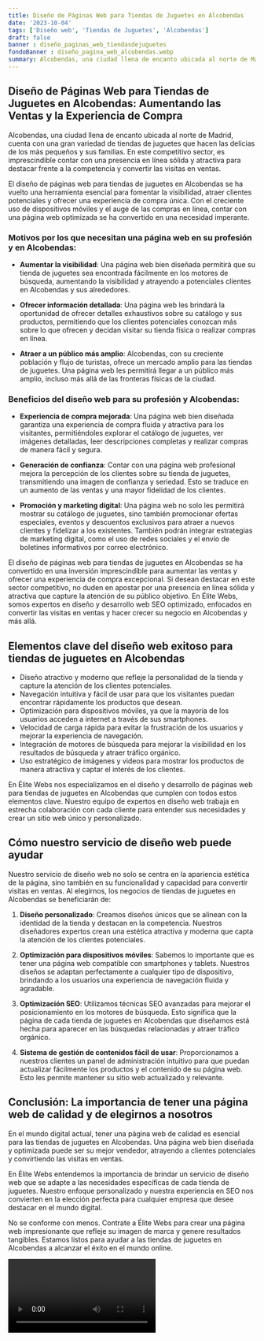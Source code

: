 ```yaml
---
title: Diseño de Páginas Web para Tiendas de Juguetes en Alcobendas
date: '2023-10-04'
tags: ['Diseño web', 'Tiendas de Juguetes', 'Alcobendas']
draft: false
banner : diseño_paginas_web_tiendasdejuguetes
fondoBanner : diseño_pagina_web_alcobendas.webp
summary: Alcobendas, una ciudad llena de encanto ubicada al norte de Madrid, cuenta con una gran variedad de tiendas de juguetes que hacen las delicias de los más pequeños y sus familias. En este competitivo sector, es imprescindible contar con una presencia en línea sólida y atractiva para destacar frente a la competencia y convertir las visitas en ventas.
---
```


## Diseño de Páginas Web para Tiendas de Juguetes en Alcobendas: Aumentando las Ventas y la Experiencia de Compra

Alcobendas, una ciudad llena de encanto ubicada al norte de Madrid, cuenta con una gran variedad de tiendas de juguetes que hacen las delicias de los más pequeños y sus familias. En este competitivo sector, es imprescindible contar con una presencia en línea sólida y atractiva para destacar frente a la competencia y convertir las visitas en ventas.

El diseño de páginas web para tiendas de juguetes en Alcobendas se ha vuelto una herramienta esencial para fomentar la visibilidad, atraer clientes potenciales y ofrecer una experiencia de compra única. Con el creciente uso de dispositivos móviles y el auge de las compras en línea, contar con una página web optimizada se ha convertido en una necesidad imperante.

### Motivos por los que necesitan una página web en su profesión y en Alcobendas:

- **Aumentar la visibilidad**: Una página web bien diseñada permitirá que su tienda de juguetes sea encontrada fácilmente en los motores de búsqueda, aumentando la visibilidad y atrayendo a potenciales clientes en Alcobendas y sus alrededores.

- **Ofrecer información detallada**: Una página web les brindará la oportunidad de ofrecer detalles exhaustivos sobre su catálogo y sus productos, permitiendo que los clientes potenciales conozcan más sobre lo que ofrecen y decidan visitar su tienda física o realizar compras en línea.

- **Atraer a un público más amplio**: Alcobendas, con su creciente población y flujo de turistas, ofrece un mercado amplio para las tiendas de juguetes. Una página web les permitirá llegar a un público más amplio, incluso más allá de las fronteras físicas de la ciudad.

### Beneficios del diseño web para su profesión y Alcobendas:

- **Experiencia de compra mejorada**: Una página web bien diseñada garantiza una experiencia de compra fluida y atractiva para los visitantes, permitiéndoles explorar el catálogo de juguetes, ver imágenes detalladas, leer descripciones completas y realizar compras de manera fácil y segura.

- **Generación de confianza**: Contar con una página web profesional mejora la percepción de los clientes sobre su tienda de juguetes, transmitiendo una imagen de confianza y seriedad. Esto se traduce en un aumento de las ventas y una mayor fidelidad de los clientes.

- **Promoción y marketing digital**: Una página web no solo les permitirá mostrar su catálogo de juguetes, sino también promocionar ofertas especiales, eventos y descuentos exclusivos para atraer a nuevos clientes y fidelizar a los existentes. También podrán integrar estrategias de marketing digital, como el uso de redes sociales y el envío de boletines informativos por correo electrónico.

El diseño de páginas web para tiendas de juguetes en Alcobendas se ha convertido en una inversión imprescindible para aumentar las ventas y ofrecer una experiencia de compra excepcional. Si desean destacar en este sector competitivo, no duden en apostar por una presencia en línea sólida y atractiva que capture la atención de su público objetivo. En Élite Webs, somos expertos en diseño y desarrollo web SEO optimizado, enfocados en convertir las visitas en ventas y hacer crecer su negocio en Alcobendas y más allá.

<GifSeo />

<Cta />

## Elementos clave del diseño web exitoso para tiendas de juguetes en Alcobendas

- Diseño atractivo y moderno que refleje la personalidad de la tienda y capture la atención de los clientes potenciales.
- Navegación intuitiva y fácil de usar para que los visitantes puedan encontrar rápidamente los productos que desean.
- Optimización para dispositivos móviles, ya que la mayoría de los usuarios acceden a internet a través de sus smartphones.
- Velocidad de carga rápida para evitar la frustración de los usuarios y mejorar la experiencia de navegación.
- Integración de motores de búsqueda para mejorar la visibilidad en los resultados de búsqueda y atraer tráfico orgánico.
- Uso estratégico de imágenes y videos para mostrar los productos de manera atractiva y captar el interés de los clientes.

En Élite Webs nos especializamos en el diseño y desarrollo de páginas web para tiendas de juguetes en Alcobendas que cumplen con todos estos elementos clave. Nuestro equipo de expertos en diseño web trabaja en estrecha colaboración con cada cliente para entender sus necesidades y crear un sitio web único y personalizado.

## Cómo nuestro servicio de diseño web puede ayudar

Nuestro servicio de diseño web no solo se centra en la apariencia estética de la página, sino también en su funcionalidad y capacidad para convertir visitas en ventas. Al elegirnos, los negocios de tiendas de juguetes en Alcobendas se beneficiarán de:

1. **Diseño personalizado**: Creamos diseños únicos que se alinean con la identidad de la tienda y destacan en la competencia. Nuestros diseñadores expertos crean una estética atractiva y moderna que capta la atención de los clientes potenciales.

2. **Optimización para dispositivos móviles**: Sabemos lo importante que es tener una página web compatible con smartphones y tablets. Nuestros diseños se adaptan perfectamente a cualquier tipo de dispositivo, brindando a los usuarios una experiencia de navegación fluida y agradable.

3. **Optimización SEO**: Utilizamos técnicas SEO avanzadas para mejorar el posicionamiento en los motores de búsqueda. Esto significa que la página de cada tienda de juguetes en Alcobendas que diseñamos está hecha para aparecer en las búsquedas relacionadas y atraer tráfico orgánico.

4. **Sistema de gestión de contenidos fácil de usar**: Proporcionamos a nuestros clientes un panel de administración intuitivo para que puedan actualizar fácilmente los productos y el contenido de su página web. Esto les permite mantener su sitio web actualizado y relevante.

## Conclusión: La importancia de tener una página web de calidad y de elegirnos a nosotros

En el mundo digital actual, tener una página web de calidad es esencial para las tiendas de juguetes en Alcobendas. Una página web bien diseñada y optimizada puede ser su mejor vendedor, atrayendo a clientes potenciales y convirtiendo las visitas en ventas.

En Élite Webs entendemos la importancia de brindar un servicio de diseño web que se adapte a las necesidades específicas de cada tienda de juguetes. Nuestro enfoque personalizado y nuestra experiencia en SEO nos convierten en la elección perfecta para cualquier empresa que desee destacar en el mundo digital.

No se conforme con menos. Contrate a Élite Webs para crear una página web impresionante que refleje su imagen de marca y genere resultados tangibles. Estamos listos para ayudar a las tiendas de juguetes en Alcobendas a alcanzar el éxito en el mundo online.

<Video />

<CtaBot job='Tiendas de Juguetes' city='Alcobendas'/>

<Gmaps query='Alcobendas+españa+maps' />